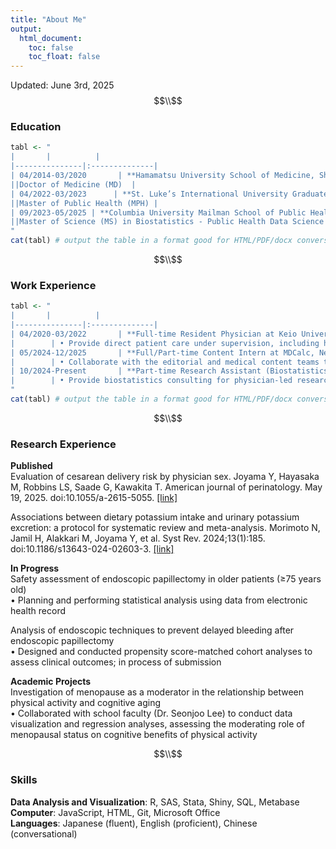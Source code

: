 ```yaml
---
title: "About Me"
output: 
  html_document:
    toc: false
    toc_float: false
---
```

Updated: June 3rd, 2025
$$\\$$


### Education
```r
tabl <- "
|       |          | 
|---------------|:--------------|
| 04/2014-03/2020       | **Hamamatsu University School of Medicine, Shizuoka, Japan** | 
||Doctor of Medicine (MD)  |
| 04/2022-03/2023      | **St. Luke’s International University Graduate School of Public Health, Tokyo, Japan**      |  
||Master of Public Health (MPH) |
| 09/2023-05/2025 | **Columbia University Mailman School of Public Health, New York, NY**     |  
||Master of Science (MS) in Biostatistics - Public Health Data Science Track |
"
cat(tabl) # output the table in a format good for HTML/PDF/docx conversion
```


$$\\$$

### Work Experience
```r
tabl <- "
|       |          | 
|---------------|:--------------|
| 04/2020-03/2022       | **Full-time Resident Physician at Keio University Hospital, Tokyo, Japan** | 
|        | • Provide direct patient care under supervision, including history-taking, physical exams, and clinical decision-making  | 
| 05/2024-12/2025       | **Full/Part-time Content Intern at MDCalc, New York** | 
|        | • Collaborate with the editorial and medical content teams to research and develop high-quality clinical decision tools used by healthcare professionals globally  | 
| 10/2024-Present       | **Part-time Research Assistant (Biostatistics) at Tokyo Medical University Gastroenterology Dept., Tokyo, Japan** | 
|        | • Provide biostatistics consulting for physician-led research projects, including study design, sample size estimation, data analysis, and reporting  | 
"
cat(tabl) # output the table in a format good for HTML/PDF/docx conversion
```

$$\\$$

### Research Experience
**Published**  
Evaluation of cesarean delivery risk by physician sex. Joyama Y, Hayasaka M, Robbins LS, Saade G, Kawakita T.
American journal of perinatology. May 19, 2025. doi:10.1055/a-2615-5055. [[link]](https://pubmed.ncbi.nlm.nih.gov/40389258/)  

Associations between dietary potassium intake and urinary potassium excretion: a protocol for systematic review and meta-analysis. Morimoto N, Jamil H, Alakkari M, Joyama Y, et al.
Syst Rev. 2024;13(1):185. doi:10.1186/s13643-024-02603-3. [[link]](https://pubmed.ncbi.nlm.nih.gov/39020425/)

**In Progress**  
Safety assessment of endoscopic papillectomy in older patients (≥75 years old)  
• Planning and performing statistical analysis using data from electronic health record  

Analysis of endoscopic techniques to prevent delayed bleeding after endoscopic papillectomy  
• Designed and conducted propensity score-matched cohort analyses to assess clinical outcomes; in process of submission  

**Academic Projects**  
Investigation of menopause as a moderator in the relationship between physical activity and cognitive aging    
• Collaborated with school faculty (Dr. Seonjoo Lee) to conduct data visualization and regression analyses, assessing the moderating role of menopausal status on cognitive benefits of physical activity


$$\\$$

### Skills
**Data Analysis and Visualization**: R, SAS, Stata, Shiny, SQL, Metabase  
**Computer**: JavaScript, HTML, Git, Microsoft Office  
**Languages**: Japanese (fluent), English (proficient), Chinese (conversational)



